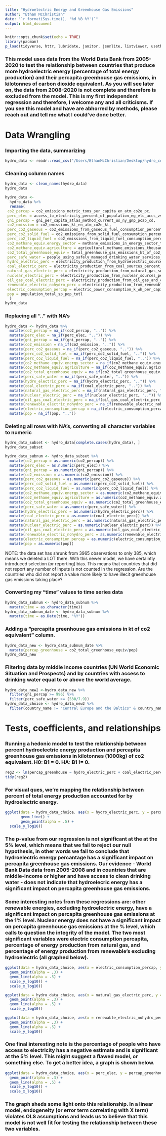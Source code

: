 ```yaml
---
title: "Hydroelectric Energy and Greenhouse Gas Emissions"
author: "Ethan McChristian"
date: "`r format(Sys.time(), '%d %B %Y')`"
output: html_document
---
```


```r
knitr::opts_chunk$set(echo = TRUE)
library(pacman)
p_load(tidyverse, httr, lubridate, janitor, jsonlite, listviewer, usethis, rvest, data.table, xml2, readxl, here, dplyr, plotly, lubridate, naniar, readr, broom)
```

### This model uses data from the World Data Bank from 2005-2020 to test the relationship between countries that produce more hydroelectric energy (percentage of total energy production) and their percapita greenhouse gas emissions, in kilotonnes of carbon dioxide equivalent. As you will see later on, the data from 2008-2020 is not complete and therefore is excluded from the model. This is my first independent regression and therefore, I welcome any and all criticisms. If you see this model and have are abhorred by methods, please reach out and tell me what I could've done better. 


# Data Wrangling

### Importing the data, summarizing
 

```r
hydro_data <- readr::read_csv("/Users/EthanMcChristian/Desktop/hydro_co2.csv")
```

### Cleaning column names

```r
hydro_data <- clean_names(hydro_data)
hydro_data
```
```r
hydro_data <- 
  hydro_data %>%
  rename(
 co2_percap = co2_emissions_metric_tons_per_capita_en_atm_co2e_pc,
 perc_elec = access_to_electricity_percent_of_population_eg_elc_accs_zs,
 gni_percap = gni_per_capita_atlas_method_current_us_ny_gnp_pcap_cd,
 co2_emission = co2_emissions_kt_en_atm_co2e_kt,
 perc_co2_gaseous = co2_emissions_from_gaseous_fuel_consumption_percent_of_total_en_atm_co2e_gf_zs,
 perc_co2_solid_fuel = co2_emissions_from_solid_fuel_consumption_percent_of_total_en_atm_co2e_sf_zs,
 perc_co2_liquid_fuel = co2_emissions_from_liquid_fuel_consumption_percent_of_total_en_atm_co2e_lf_zs,
 co2_methane_equiv.energy_sector = methane_emissions_in_energy_sector_thousand_metric_tons_of_co2_equivalent_en_atm_meth_eg_kt_ce,
 co2_methane_equiv.agriculture = agricultural_methane_emissions_thousand_metric_tons_of_co2_equivalent_en_atm_meth_ag_kt_ce,
 co2_total_greenhouse_equiv = total_greenhouse_gas_emissions_kt_of_co2_equivalent_en_atm_ghgt_kt_ce,
 perc_safe_water = people_using_safely_managed_drinking_water_services_percent_of_population_sh_h2o_smdw_zs,
 hydro_electric_perc = electricity_production_from_hydroelectric_sources_percent_of_total_eg_elc_hyro_zs,
 coal_electric_perc = electricity_production_from_coal_sources_percent_of_total_eg_elc_coal_zs,
 natural_gas_electric_perc = electricity_production_from_natural_gas_sources_percent_of_total_eg_elc_ngas_zs,
 nuclear_electric_perc = electricity_production_from_nuclear_sources_percent_of_total_eg_elc_nucl_zs,
 oil_gas_coal_electric_perc = electricity_production_from_oil_gas_and_coal_sources_percent_of_total_eg_elc_fosl_zs,
 renewable_electric_nohydro_perc = electricity_production_from_renewable_sources_excluding_hydroelectric_percent_of_total_eg_elc_rnwx_zs,
 electric_consumption_percap = electric_power_consumption_k_wh_per_capita_eg_use_elec_kh_pc,
 pop = population_total_sp_pop_totl
  )
hydro_data
```

### Replacing all ".." with NA's
```r
hydro_data <- hydro_data %>%
  mutate(co2_percap = na_if(co2_percap, "..")) %>%
  mutate(perc_elec = na_if(perc_elec, "..")) %>%
  mutate(gni_percap = na_if(gni_percap, "..")) %>%
  mutate(co2_emission = na_if(co2_emission, "..")) %>%
  mutate(perc_co2_gaseous = na_if(perc_co2_gaseous, "..")) %>%
  mutate(perc_co2_solid_fuel = na_if(perc_co2_solid_fuel, "..")) %>%
  mutate(perc_co2_liquid_fuel = na_if(perc_co2_liquid_fuel, "..")) %>%
  mutate(co2_methane_equiv.energy_sector = na_if(co2_methane_equiv.energy_sector, "..")) %>%
  mutate(co2_methane_equiv.agriculture = na_if(co2_methane_equiv.agriculture, "..")) %>%
  mutate(co2_total_greenhouse_equiv = na_if(co2_total_greenhouse_equiv, "..")) %>%
  mutate(perc_safe_water = na_if(perc_safe_water, "..")) %>%
  mutate(hydro_electric_perc = na_if(hydro_electric_perc, "..")) %>%
  mutate(coal_electric_perc = na_if(coal_electric_perc, "..")) %>%
  mutate(natural_gas_electric_perc = na_if(natural_gas_electric_perc, "..")) %>%
  mutate(nuclear_electric_perc = na_if(nuclear_electric_perc, "..")) %>%
  mutate(oil_gas_coal_electric_perc = na_if(oil_gas_coal_electric_perc, "..")) %>%
  mutate(renewable_electric_nohydro_perc = na_if(renewable_electric_nohydro_perc, "..")) %>%
  mutate(electric_consumption_percap = na_if(electric_consumption_percap, "..")) %>%
  mutate(pop = na_if(pop, ".."))

```
### Deleting all rows with NA's, converting all character variables to numeric
```r
hydro_data_subset <- hydro_data[complete.cases(hydro_data), ]
hydro_data_subset
```
```r
hydro_data_subnum <- hydro_data_subset %>%
  mutate(co2_percap = as.numeric(co2_percap)) %>%
  mutate(perc_elec = as.numeric(perc_elec)) %>%
  mutate(gni_percap = as.numeric(gni_percap)) %>%
  mutate(co2_emission = as.numeric(co2_emission)) %>%
  mutate(perc_co2_gaseous = as.numeric(perc_co2_gaseous)) %>%
  mutate(perc_co2_solid_fuel = as.numeric(perc_co2_solid_fuel)) %>%
  mutate(perc_co2_liquid_fuel = as.numeric(perc_co2_liquid_fuel)) %>%
  mutate(co2_methane_equiv.energy_sector = as.numeric(co2_methane_equiv.energy_sector)) %>%
  mutate(co2_methane_equiv.agriculture = as.numeric(co2_methane_equiv.agriculture)) %>%
  mutate(co2_total_greenhouse_equiv = as.numeric(co2_total_greenhouse_equiv)) %>%
  mutate(perc_safe_water = as.numeric(perc_safe_water)) %>%
  mutate(hydro_electric_perc = as.numeric(hydro_electric_perc)) %>%
  mutate(coal_electric_perc = as.numeric(coal_electric_perc)) %>%
  mutate(natural_gas_electric_perc = as.numeric(natural_gas_electric_perc)) %>%
  mutate(nuclear_electric_perc = as.numeric(nuclear_electric_perc)) %>%
  mutate(oil_gas_coal_electric_perc = as.numeric(oil_gas_coal_electric_perc)) %>%
  mutate(renewable_electric_nohydro_perc = as.numeric(renewable_electric_nohydro_perc)) %>%
  mutate(electric_consumption_percap = as.numeric(electric_consumption_percap)) %>%
  mutate(pop = as.numeric(pop))
```
NOTE: the data set has shrunk from 3965 observations to only 385, which means we deleted a LOT there. With this newer model, we have certaintly introduced selection (or reporting) bias. This means that countries that did not report any number of inputs is not counted in the regression. Are the countries who did not report a value more likely to have illecit greenhouse gas emissions taking place?

### Converting my "time" values to time series data
```r
hydro_data_subnum <- hydro_data_subnum %>%
  mutate(time = as.character(time))
hydro_data_subnum_date <- hydro_data_subnum %>%
  mutate(time = as.Date(time, "%Y"))
```

### Adding a "percapita greenhouse gas emissions in kt of co2 equivalent" column. 
```r
hydro_data_new <- hydro_data_subnum_date %>%
  mutate(percap_greenhouse = co2_total_greenhouse_equiv/pop)
hydro_data_new
```

### Filtering data by middle income countries (UN World Economic Situation and Prospects) and by countries with access to drinking water equal to or above the world average. 
```r
hydro_data_new2 <-hydro_data_new %>%
  filter(gni_percap >= 996) %>%
  filter(perc_safe_water >= (530/7.9))
hydro_data_choice <- hydro_data_new2 %>%
  filter(country_name != "Central Europe and the Baltics" & country_name != "Euro Area" & country_name != "Europe and Central Asia" & country_name != "Europe and Central Asia (excluding high income)" & country_name != "Europe and Central Asia (IDA and IBRD countries)" & country_name != "European Union" & country_name != "High income" & country_name != "North America" & country_name != "OECD members" & country_name != "Post-demographic dividend")

```

# Tests, coefficients, and relationships

### Running a hedonic model to test the relationship between percent hydroelectric energy production and percapita greenhouse gas emissions in kilotonnes (1000kg) of co2 equivalent. H0: B1 = 0. HA: B1 != 0. 
```r
reg2 <- lm(percap_greenhouse ~ hydro_electric_perc + coal_electric_perc + nuclear_electric_perc + natural_gas_electric_perc + oil_gas_coal_electric_perc + renewable_electric_nohydro_perc + log(electric_consumption_percap) + log(pop) + perc_elec, data = hydro_data_choice)
tidy(reg2)
```
### For visual ques, we're mapping the relationship between percent of total energy production accounted for by hydroelectric energy. 
```r
ggplot(data = hydro_data_choice, aes(x = hydro_electric_perc, y = percap_greenhouse, color = pop)) + 
       geom_line() + 
       geom_point(alpha = .5) +
  scale_y_log10()
```

### The p-value from our regression is not significant at the at the 5% level, which means that we fail to reject our null hypothesis, in other words we fail to conclude that hydroelectric energy percantage has a significant impact on percapita greenhouse gas emissions. Our evidence - World Bank Data data from 2005-2008 and in countries that are middle-income or higher and have access to clean drinking water - does not indicate that hydroelecric energy has a significant impact on  percapita greenhouse gas emissions.

### Some interesting notes from these regressions are: other renewable energies, excluding hydroelectric energy, have a significant impact on percapita greenhouse gas emissions at the 1% level. Nuclear energy does not have a significant impact on percapita greenhouse gas emissions at the % level, which calls to question the integrity of the model. The two most significant variables were electric consumption percapita, percentage of energy production from natural gas, and percentage of energy production from renewable's excluding hydroelectric (all graphed below). 

```r
ggplot(data = hydro_data_choice, aes(x = electric_consumption_percap, y = percap_greenhouse, color = pop)) +
  geom_point(alpha = .3) + 
  geom_line(alpha = .5) +
  scale_y_log10() +
  scale_x_log10()
```
```r
ggplot(data = hydro_data_choice, aes(x = natural_gas_electric_perc, y = percap_greenhouse, color = pop)) +
  geom_point(alpha = .3) + 
  geom_line(alpha = .5) +
  scale_y_log10() 
```

```r
ggplot(data = hydro_data_choice, aes(x = renewable_electric_nohydro_perc, y = percap_greenhouse, color = pop)) +
  geom_point(alpha = .3) + 
  geom_line(alpha = .5) +
  scale_y_log10()
```

### One final interesting note is the percentage of people who have access to electricity has a negative estimate and is significant at the 5% level. This might suggest a flawed model, or something else. To get a better idea, a graph is shown below. 
```r
ggplot(data = hydro_data_choice, aes(x = perc_elec, y = percap_greenhouse, color = pop)) +
  geom_point(alpha = .3) + 
  geom_line(alpha = .5) +
  scale_y_log10() +
  scale_x_log10()
```



### The graph sheds some light onto this relationship. In a linear model, endogeneity (or error term correlating with X term) violates OLS assumptions and leads us to believe that this model is not well fit for testing the relationship between these two variables. 





